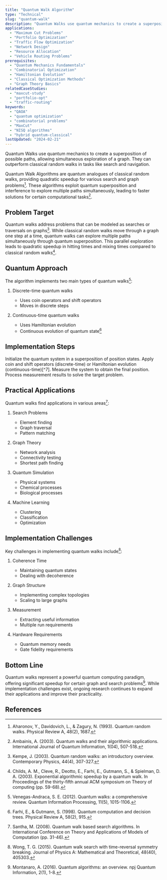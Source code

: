 ```yaml
---
title: "Quantum Walk Algorithm"
type: "Technical"
slug: "quantum-walk"
description: "Quantum Walks use quantum mechanics to create a superposition of possible paths, allowing simultaneous exploration of a graph. They can outperform classical random walks in tasks like search and navigation."
applications:
  - "Maximum Cut Problems"
  - "Portfolio Optimization"
  - "Traffic Flow Optimization"
  - "Network Design"
  - "Resource Allocation"
  - "Vehicle Routing Problems"
prerequisites:
  - "Quantum Mechanics Fundamentals"
  - "Combinatorial Optimization"
  - "Hamiltonian Evolution"
  - "Classical Optimization Methods"
  - "Graph Theory Basics"
relatedCaseStudies:
  - "maxcut-study"
  - "portfolio-opt"
  - "traffic-routing"
keywords:
  - "QAOA"
  - "quantum optimization"
  - "combinatorial problems"
  - "MaxCut"
  - "NISQ algorithms"
  - "hybrid quantum-classical"
lastUpdated: "2024-02-21"
---
```


Quantum Walks use quantum mechanics to create a superposition of possible paths, allowing simultaneous exploration of a graph. They can outperform classical random walks in tasks like search and navigation.

Quantum Walk Algorithms are quantum analogues of classical random walks, providing quadratic speedup for various search and graph problems[^1]. These algorithms exploit quantum superposition and interference to explore multiple paths simultaneously, leading to faster solutions for certain computational tasks[^2].

## Problem Target

Quantum walks address problems that can be modeled as searches or traversals on graphs[^3]. While classical random walks move through a graph one step at a time, quantum walks can explore multiple paths simultaneously through quantum superposition. This parallel exploration leads to quadratic speedup in hitting times and mixing times compared to classical random walks[^4].

## Quantum Approach

The algorithm implements two main types of quantum walks[^5]:

1. Discrete-time quantum walks
   - Uses coin operators and shift operators
   - Moves in discrete steps

2. Continuous-time quantum walks
   - Uses Hamiltonian evolution
   - Continuous evolution of quantum state[^6]

## Implementation Steps

<Steps>
  <Step title="State Preparation">
    Initialize the quantum system in a superposition of position states.
  </Step>
  <Step title="Walk Operation">
    Apply coin and shift operators (discrete-time) or Hamiltonian evolution (continuous-time)[^7].
  </Step>
  <Step title="Measurement">
    Measure the system to obtain the final position.
  </Step>
  <Step title="Post-processing">
    Process measurement results to solve the target problem.
  </Step>
</Steps>

## Practical Applications

Quantum walks find applications in various areas[^8]:

1. Search Problems
   - Element finding
   - Graph traversal
   - Pattern matching

2. Graph Theory
   - Network analysis
   - Connectivity testing
   - Shortest path finding

3. Quantum Simulation
   - Physical systems
   - Chemical processes
   - Biological processes

4. Machine Learning
   - Clustering
   - Classification
   - Optimization

## Implementation Challenges

Key challenges in implementing quantum walks include[^9]:

1. Coherence Time
   - Maintaining quantum states
   - Dealing with decoherence

2. Graph Structure
   - Implementing complex topologies
   - Scaling to large graphs

3. Measurement
   - Extracting useful information
   - Multiple run requirements

4. Hardware Requirements
   - Quantum memory needs
   - Gate fidelity requirements

## Bottom Line

Quantum walks represent a powerful quantum computing paradigm, offering significant speedup for certain graph and search problems[^10]. While implementation challenges exist, ongoing research continues to expand their applications and improve their practicality.

## References

[^1]: Aharonov, Y., Davidovich, L., & Zagury, N. (1993). Quantum random walks. Physical Review A, 48(2), 1687.
[^2]: Ambainis, A. (2003). Quantum walks and their algorithmic applications. International Journal of Quantum Information, 1(04), 507-518.
[^3]: Kempe, J. (2003). Quantum random walks: an introductory overview. Contemporary Physics, 44(4), 307-327.
[^4]: Childs, A. M., Cleve, R., Deotto, E., Farhi, E., Gutmann, S., & Spielman, D. A. (2003). Exponential algorithmic speedup by a quantum walk. In Proceedings of the thirty-fifth annual ACM symposium on Theory of computing (pp. 59-68).
[^5]: Venegas-Andraca, S. E. (2012). Quantum walks: a comprehensive review. Quantum Information Processing, 11(5), 1015-1106.
[^6]: Farhi, E., & Gutmann, S. (1998). Quantum computation and decision trees. Physical Review A, 58(2), 915.
[^7]: Szegedy, M. (2004). Quantum speed-up of Markov chain based algorithms. In 45th Annual IEEE symposium on foundations of computer science (pp. 32-41).
[^8]: Santha, M. (2008). Quantum walk based search algorithms. In International Conference on Theory and Applications of Models of Computation (pp. 31-46).
[^9]: Wong, T. G. (2015). Quantum walk search with time-reversal symmetry breaking. Journal of Physics A: Mathematical and Theoretical, 48(40), 405303.
[^10]: Montanaro, A. (2016). Quantum algorithms: an overview. npj Quantum Information, 2(1), 1-8.